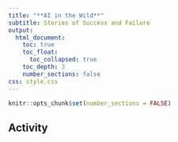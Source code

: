 ```yaml
---
title: "**AI in the Wild**"
subtitle: Stories of Success and Failure
output:
  html_document:
    toc: true
    toc_float:
      toc_collapsed: true
    toc_depth: 3
    number_sections: false
css: style.css
---
```

```r
knitr::opts_chunk$set(number_sections = FALSE)
```
## Activity
